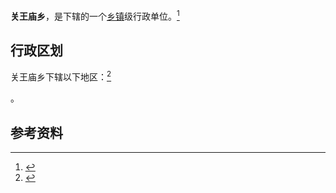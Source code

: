 {{中国乡级行政区|14/10/29/201/000}}

'''关王庙乡'''，是{{PRC admin/fullname|14/10/29/201/000|3}}下辖的一个[[乡镇|乡镇]]级行政单位。<ref>{{PRC admin/ref sgc|{{PRC admin/parent|14/10/29/201/000}}}}</ref>

== 行政区划 ==

关王庙乡下辖以下地区：<ref>{{PRC admin/ref sgc|14/10/29/201/000}}</ref>

{{PRC admin/children|14/10/29/201/000}}。

== 参考资料 ==

{{reflist}}

{{行政区划小作品}}
{{PRC admin/navcat|14/10/29/201/000}}